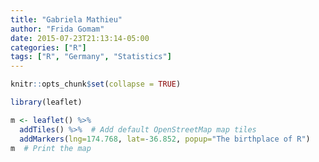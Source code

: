 ```yaml
---
title: "Gabriela Mathieu"
author: "Frida Gomam"
date: 2015-07-23T21:13:14-05:00
categories: ["R"]
tags: ["R", "Germany", "Statistics"]
---
```


```r
knitr::opts_chunk$set(collapse = TRUE)
```

```r
library(leaflet)

m <- leaflet() %>%
  addTiles() %>%  # Add default OpenStreetMap map tiles
  addMarkers(lng=174.768, lat=-36.852, popup="The birthplace of R")
m  # Print the map
```